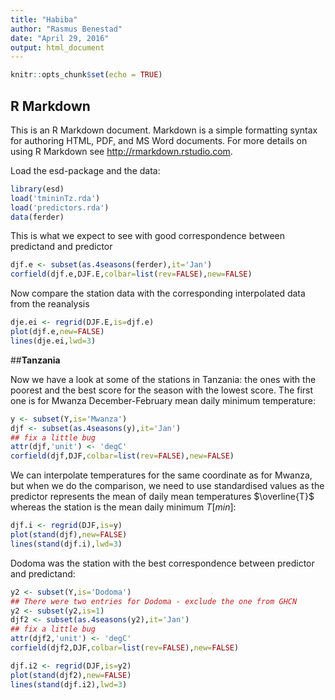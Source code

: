 ```yaml
---
title: "Habiba"
author: "Rasmus Benestad"
date: "April 29, 2016"
output: html_document
---
```


```r
knitr::opts_chunk$set(echo = TRUE)
```

## R Markdown

This is an R Markdown document. Markdown is a simple formatting syntax for authoring HTML, PDF, and MS Word documents. For more details on using R Markdown see <http://rmarkdown.rstudio.com>.

Load the esd-package and the data:

```r
library(esd)
load('tmininTz.rda')
load('predictors.rda')
data(ferder)
```

This is what we expect to see with good correspondence between predictand and predictor

```r
djf.e <- subset(as.4seasons(ferder),it='Jan')
corfield(djf.e,DJF.E,colbar=list(rev=FALSE),new=FALSE)
```

Now compare the station data with the corresponding interpolated data from the reanalysis

```r
dje.ei <- regrid(DJF.E,is=djf.e)
plot(djf.e,new=FALSE)
lines(dje.ei,lwd=3)
```

##**Tanzania**

Now we have a look at some of the stations in Tanzania: the ones with the poorest and the best score for the season with the lowest score. The first one is for Mwanza December-February mean daily minimum temperature:

```r
y <- subset(Y,is='Mwanza')
djf <- subset(as.4seasons(y),it='Jan')
## fix a little bug
attr(djf,'unit') <- 'degC'
corfield(djf,DJF,colbar=list(rev=FALSE),new=FALSE)
```

We can interpolate temperatures for the same coordinate as for Mwanza, but when we do the comparison, we need to use standardised values as the predictor represents the mean of daily mean temperatures $\overline{T}$ whereas the station is the mean daily minimum $T[min]$:

```r
djf.i <- regrid(DJF,is=y)
plot(stand(djf),new=FALSE)
lines(stand(djf.i),lwd=3)     
```

Dodoma was the station with the best correspondence between predictor and predictand:

```r
y2 <- subset(Y,is='Dodoma')
## There were two entries for Dodoma - exclude the one from GHCN
y2 <- subset(y2,is=1)
djf2 <- subset(as.4seasons(y2),it='Jan')
## fix a little bug
attr(djf2,'unit') <- 'degC'
corfield(djf2,DJF,colbar=list(rev=FALSE),new=FALSE)
```

```r
djf.i2 <- regrid(DJF,is=y2)
plot(stand(djf2),new=FALSE)
lines(stand(djf.i2),lwd=3)     
```



